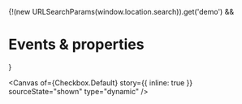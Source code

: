 
<Meta of={Checkbox} name="Events & properties" />

{!(new URLSearchParams(window.location.search)).get('demo') && <h1>Events & properties</h1>}

<Canvas
  of={Checkbox.Default}
  story={{ inline: true }}
  sourceState="shown"
  type="dynamic"
/>

<Controls of={Checkbox.Default} sort="requiredFirst" />
